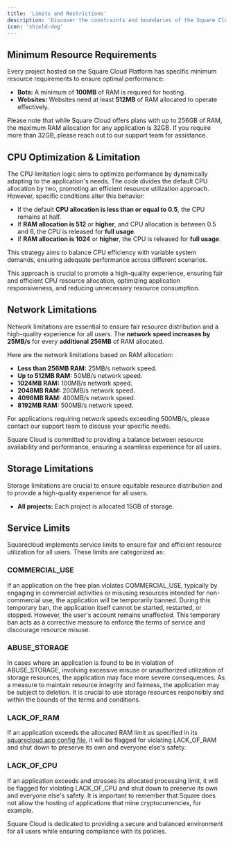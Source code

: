 ```yaml
---
title: 'Limits and Restrictions'
description: 'Discover the constraints and boundaries of the Square Cloud Platform.'
icon: 'shield-dog'
---
```


## Minimum Resource Requirements

Every project hosted on the Square Cloud Platform has specific minimum resource requirements to ensure optimal performance:

- **Bots:** A minimum of **100MB** of RAM is required for hosting.
- **Websites:** Websites need at least **512MB** of RAM allocated to operate effectively.

Please note that while Square Cloud offers plans with up to 256GB of RAM, the maximum RAM allocation for any application is 32GB. If you require more than 32GB, please reach out to our support team for assistance.

## CPU Optimization & Limitation

The CPU limitation logic aims to optimize performance by dynamically adapting to the application's needs. The code divides the default CPU allocation by two, promoting an efficient resource utilization approach. However, specific conditions alter this behavior:

- If the default **CPU allocation is less than or equal to 0.5**, the CPU remains at half.
- If **RAM allocation is 512** or **higher**, and CPU allocation is between 0.5 and 6, the CPU is released for **full usage**.
- If **RAM allocation is 1024** or **higher**, the CPU is released for **full usage**.

This strategy aims to balance CPU efficiency with variable system demands, ensuring adequate performance across different scenarios.

This approach is crucial to promote a high-quality experience, ensuring fair and efficient CPU resource allocation, optimizing application responsiveness, and reducing unnecessary resource consumption.

## Network Limitations

Network limitations are essential to ensure fair resource distribution and a high-quality experience for all users. 
The **network speed increases by 25MB/s** for every **additional 256MB** of RAM allocated.

Here are the network limitations based on RAM allocation:

- **Less than 256MB RAM:** 25MB/s network speed.
- **Up to 512MB RAM:** 50MB/s network speed.
- **1024MB RAM:** 100MB/s network speed.
- **2048MB RAM:** 200MB/s network speed.
- **4096MB RAM:** 400MB/s network speed.
- **8192MB RAM:** 500MB/s network speed.

For applications requiring network speeds exceeding 500MB/s, please contact our support team to discuss your specific needs.

Square Cloud is committed to providing a balance between resource availability and performance, ensuring a seamless experience for all users.

## Storage Limitations

Storage limitations are crucial to ensure equitable resource distribution and to provide a high-quality experience for all users.
- **All projects:** Each project is allocated 15GB of storage.

## Service Limits

Squarecloud implements service limits to ensure fair and efficient resource utilization for all users. These limits are categorized as:

### COMMERCIAL_USE

If an application on the free plan violates COMMERCIAL_USE, typically by engaging in commercial activities or misusing resources intended for non-commercial use, the application will be temporarily banned. During this temporary ban, the application itself cannot be started, restarted, or stopped. However, the user's account remains unaffected. This temporary ban acts as a corrective measure to enforce the terms of service and discourage resource misuse.

### ABUSE_STORAGE

In cases where an application is found to be in violation of ABUSE_STORAGE, involving excessive misuse or unauthorized utilization of storage resources, the application may face more severe consequences. As a measure to maintain resource integrity and fairness, the application may be subject to deletion. It is crucial to use storage resources responsibly and within the bounds of the terms and conditions.

### LACK_OF_RAM

If an application exceeds the allocated RAM limit as specified in its [squarecloud.app config file](../articles/how-to-create-your-squarecloud-configuration-file), it will be flagged for violating LACK_OF_RAM and shut down to preserve its own and everyone else's safety.

### LACK_OF_CPU
If an application exceeds and stresses its allocated processing limit, it will be flagged for violating LACK_OF_CPU and shut down to preserve its own and everyone else's safety. It is important to remember that Square does not allow the hosting of applications that mine cryptocurrencies, for example.

Square Cloud is dedicated to providing a secure and balanced environment for all users while ensuring compliance with its policies.
